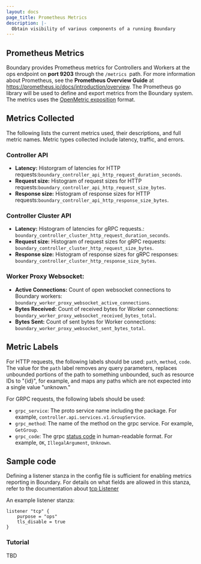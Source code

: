 ```yaml
---
layout: docs
page_title: Prometheus Metrics
description: |-
  Obtain visibility of various components of a running Boundary
---
```


## Prometheus Metrics

Boundary provides Prometheus metrics for Controllers and Workers at the ops endpoint on **port 9203** through the `/metrics `path.  For more information about Prometheus, see the **Prometheus Overview Guide** at https://prometheus.io/docs/introduction/overview. The Prometheus go library will be used to define and export metrics from the Boundary system. The metrics uses the [OpenMetric exposition](https://prometheus.io/docs/instrumenting/exposition_formats/#openmetrics-text-format) format.

## Metrics Collected

The following lists the current metrics used, their descriptions, and full metric names. Metric types collected include latency, traffic, and errors.

### Controller API

* **Latency:** Historgram of latencies for HTTP requests:`boundary_controller_api_http_request_duration_seconds`.
* **Request size:** Histogram of request sizes for HTTP requests:`boundary_controller_api_http_request_size_bytes`.
* **Response size:** Histogram of response sizes for HTTP requests:`boundary_controller_api_http_response_size_bytes`.

### Controller Cluster API

* **Latency:** Histogram of latencies for gRPC requests.: `boundary_controller_cluster_http_request_duration_seconds`.
* **Request size:** Histogram of request sizes for gRPC requests: `boundary_controller_cluster_http_request_size_bytes`.
* **Response size:** Histogram of response sizes for gRPC responses: `boundary_controller_cluster_http_response_size_bytes`.

### Worker Proxy Websocket:

* **Active Connections:** Count of open websocket connections to Boundary workers: `boundary_worker_proxy_websocket_active_connections`.
* **Bytes Received:** Count of received bytes for Worker connections: `boundary_worker_proxy_websocket_received_bytes_total`.
* **Bytes Sent:** Count of sent bytes for Worker connections: `boundary_worker_proxy_websocket_sent_bytes_total`.

## Metric Labels

For HTTP requests, the following labels should be used: `path`, `method`, `code`. The value for the `path` label removes any query parameters, replaces unbounded portions of the path to something unbounded, such as resource IDs to "{id}", for example, and maps any paths which are not expected into a single value "unknown."

For GRPC requests, the following labels should be used:
* `grpc_service`: The proto service name including the package. For example, `controller.api.services.v1.GroupService`.
* `grpc_method`: The name of the method on the grpc service.  For example, `GetGroup`.
* `grpc_code`: The grpc [status code](https://github.com/grpc/grpc-go/blob/master/codes/codes.go) in human-readable format. For example, `OK`, `IllegalArgument`, `Unknown`.

## Sample code

Defining a listener stanza in the config file is sufficient for enabling metrics reporting in Boundary.  For details on what fields are allowed in this stanza, refer to the documentation about [tcp Listener](/docs/configuration/listener/tcp)

An example listener stanza:
```
listener "tcp" {
	purpose = "ops"
	tls_disable = true
}
```

### Tutorial

TBD
